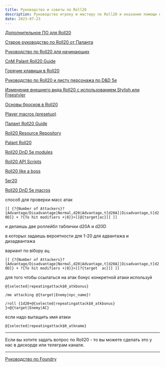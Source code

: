 ```yaml
---
title: Руководство и советы по Roll20
description: Руководство игроку и мастеру по Roll20 и оказание помощи начинающим
date: 2023-07-23
---
```


[Дополнительное ПО для Roll20](https://hackmd.io/@palikhov/roll20-soft)

[Старое руководство по Roll20 от Паланта](https://cyborgsandmages.gitbook.io/palant-roll20-guide/)

[Руководство по Roll20 для начинающих](/basic-guide-roll20-by-basil.pdf)

[CnM Palant Roll20 Guide](https://github.com/palikhov/CnM_Palant_Roll20)

[Горячие клавиши в Roll20](https://hackmd.io/kPWwm-DXTgCm9kAiMqgzcg)

[Руководство по Roll20 и листу персонажа по D&D 5e](https://hackmd.io/2A-8TdUvRe6tN9YXpSBf5A)

[Изменение внешнего вида Roll20 с использованием Stylish или Freestyler](https://hackmd.io/fe7vkY3fTCehFHsEPJL9hQ)

[Основы бросков в Roll20](https://hackmd.io/J2ZatPyxQAS6eMQ_F2vHIQ)

[Player macros (presetup)](https://hackmd.io/h_YG1Z2aRKqKKoi20Zx11g)

[Палант Roll20 Guide](https://github.com/palikhov/palant-roll20-guide)

[Roll20 Resource Repository](https://github.com/palikhov/CnM-Roll20-resources)

[Palant Roll20](https://github.com/palikhov/CnM_Palant_Roll20)

[Roll20 DnD 5e modules](https://github.com/palikhov/roll20-module/tree/master)

[Roll20 API Scripts](https://github.com/palikhov/Roll20APIScripts/tree/master)

[Roll20 like a boss](https://github.com/palikhov/Roll20-Like-A-Boss)

[5er20](https://github.com/palikhov/5etoolsR20)


[Roll20 DnD 5e macros](https://github.com/palikhov/roll20-dnd-5e-macros)


способ для проверки масс атак

```[[ {?{Number of Attackers}?{Advantage/Disadvantage|Normal,d20|Advantage,t[d20A]|Disadvantage,t[d20D]} + ?{To hit modifiers +|8}}>[[@{target|ac}]] ]]```

и делаешь две роллейбл таблички d20A  и d20D

в которых задаешь вероятности для 1-20 для адвантажа и дизадвантажа


вариант по вібору ац

```[[ {?{Number of Attackers}?{Advantage/Disadvantage|Normal,d20|Advantage,t[d20A]|Disadvantage,t[d20D]} + ?{To hit modifiers +|8}}>[[?{target  ac}]] ]]```

для того чтобы ссылаться на атак бонус конкретной атаки используй

```@{selected|repeatingattack$0_atkbonus}```

```/me attacking @{target|Enemy|npc_name}!```

```/roll {1d20+@{selected|repeatingattack$0_atkbonus} }>@{target|Enemy|AC}```

если надо вытащить имя атаки 

```@{selected|repeatingattack$0_atkname}```

---

Если вы хотите задать вопрос по Roll20 - то вы можете сделать это у нас в дискорде или телеграм канале.

---

[Руководство по Foundry](https://cyborgsandmages.com/foundry-guide)